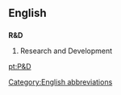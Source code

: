 ==English==
[[Category:English abbreviations]]

=== {{initialism}} ===
'''R&D'''
#Research and Development

[[pt:P&D]]